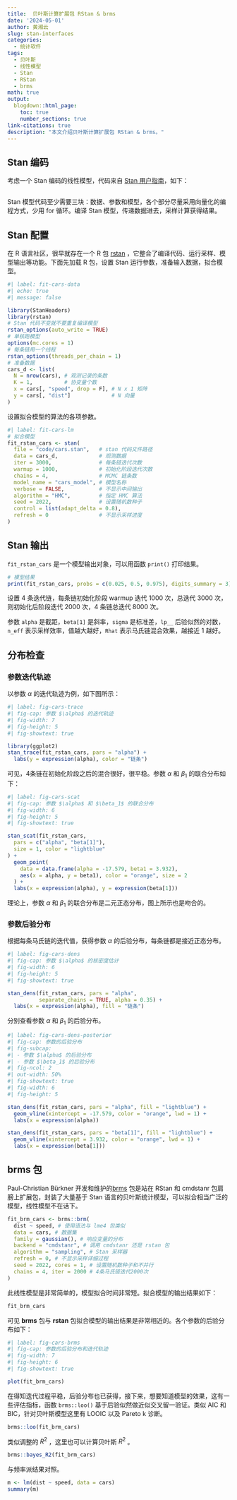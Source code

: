 ```yaml
---
title:  贝叶斯计算扩展包 RStan & brms
date: '2024-05-01'
author: 黄湘云
slug: stan-interfaces
categories:
  - 统计软件
tags:
  - 贝叶斯
  - 线性模型
  - Stan
  - RStan
  - brms
math: true
output:
  blogdown::html_page:
    toc: true
    number_sections: true
link-citations: true
description: "本文介绍贝叶斯计算扩展包 RStan & brms。"
---
```


## Stan 编码 {#sec-stan-code}

考虑一个 Stan 编码的线性模型，代码来自 [Stan 用户指南](https://mc-stan.org/docs/stan-users-guide/linear-regression.html)，如下：

```verbatim
```

Stan 模型代码至少需要三块：数据、参数和模型，各个部分尽量采用向量化的编程方式，少用 for 循环。编译 Stan 模型，传递数据进去，采样计算获得结果。

## Stan 配置 {#sec-stan-setup}

在 R 语言社区，很早就存在一个 R 包 [rstan](https://github.com/stan-dev/rstan) ，它整合了编译代码、运行采样、模型输出等功能。下面先加载 R 包，设置 Stan 运行参数，准备输入数据，拟合模型。

```r
#| label: fit-cars-data
#| echo: true
#| message: false

library(StanHeaders)
library(rstan)
# Stan 代码不变就不要重复编译模型
rstan_options(auto_write = TRUE)
# 单核跑模型
options(mc.cores = 1)
# 每条链用一个线程
rstan_options(threads_per_chain = 1)
# 准备数据
cars_d <- list(
  N = nrow(cars), # 观测记录的条数
  K = 1,          # 协变量个数
  x = cars[, "speed", drop = F], # N x 1 矩阵
  y = cars[, "dist"]             # N 向量
)
```

设置拟合模型的算法的各项参数。

```r
#| label: fit-cars-lm
# 拟合模型
fit_rstan_cars <- stan(
  file = "code/cars.stan",   # stan 代码文件路径
  data = cars_d,             # 观测数据
  iter = 3000,               # 每条链迭代次数
  warmup = 1000,             # 初始化阶段迭代次数
  chains = 4,                # MCMC 链条数
  model_name = "cars_model", # 模型名称
  verbose = FALSE,           # 不显示中间输出
  algorithm = "HMC",         # 指定 HMC 算法
  seed = 2022,               # 设置随机数种子
  control = list(adapt_delta = 0.8),
  refresh = 0                # 不显示采样进度
)
```


## Stan 输出 {#sec-stan-output}

`fit_rstan_cars` 是一个模型输出对象，可以用函数 `print()` 打印结果。

```r
# 模型结果
print(fit_rstan_cars, probs = c(0.025, 0.5, 0.975), digits_summary = 3)
```

设置 4 条迭代链，每条链初始化阶段 warmup 迭代 1000 次，总迭代 3000 次，则初始化后阶段迭代 2000 次，4 条链总迭代 8000 次。

参数 `alpha` 是截距，`beta[1]` 是斜率，`sigma` 是标准差，`lp__` 后验似然的对数，`n_eff` 表示采样效率，值越大越好，`Rhat` 表示马氏链混合效果，越接近 1 越好。

## 分布检查 {#sec-stan-check}

### 参数迭代轨迹 {#sec-trace}

以参数 $\alpha$ 的迭代轨迹为例，如下图所示：

```r
#| label: fig-cars-trace
#| fig-cap: 参数 $\alpha$ 的迭代轨迹
#| fig-width: 7
#| fig-height: 5
#| fig-showtext: true

library(ggplot2)
stan_trace(fit_rstan_cars, pars = "alpha") +
  labs(y = expression(alpha), color = "链条")
```

可见，4条链在初始化阶段之后的混合很好，很平稳。参数 $\alpha$ 和 $\beta_1$ 的联合分布如下：

```r
#| label: fig-cars-scat
#| fig-cap: 参数 $\alpha$ 和 $\beta_1$ 的联合分布
#| fig-width: 6
#| fig-height: 5
#| fig-showtext: true

stan_scat(fit_rstan_cars,
  pars = c("alpha", "beta[1]"),
  size = 1, color = "lightblue"
) +
  geom_point(
    data = data.frame(alpha = -17.579, beta1 = 3.932),
    aes(x = alpha, y = beta1), color = "orange", size = 2
  ) +
  labs(x = expression(alpha), y = expression(beta[1]))
```

理论上，参数 $\alpha$ 和 $\beta_1$ 的联合分布是二元正态分布，图上所示也是吻合的。

### 参数后验分布 {#sec-distr}

根据每条马氏链的迭代值，获得参数 $\alpha$ 的后验分布，每条链都是接近正态分布。

```r
#| label: fig-cars-dens
#| fig-cap: 参数 $\alpha$ 的核密度估计
#| fig-width: 6
#| fig-height: 5
#| fig-showtext: true

stan_dens(fit_rstan_cars, pars = "alpha", 
          separate_chains = TRUE, alpha = 0.35) +
  labs(x = expression(alpha), fill = "链条")
```

分别查看参数 $\alpha$ 和 $\beta_1$ 的后验分布。

```r
#| label: fig-cars-dens-posterior
#| fig-cap: 参数的后验分布
#| fig-subcap: 
#| - 参数 $\alpha$ 的后验分布 
#| - 参数 $\beta_1$ 的后验分布
#| fig-ncol: 2
#| out-width: 50%
#| fig-showtext: true
#| fig-width: 6
#| fig-height: 5

stan_dens(fit_rstan_cars, pars = "alpha", fill = "lightblue") +
  geom_vline(xintercept = -17.579, color = "orange", lwd = 1) +
  labs(x = expression(alpha))

stan_dens(fit_rstan_cars, pars = "beta[1]", fill = "lightblue") +
  geom_vline(xintercept = 3.932, color = "orange", lwd = 1) +
  labs(x = expression(beta[1]))
```

## brms 包 {#sec-brms}

Paul-Christian Bürkner 开发和维护的[brms](https://github.com/paul-buerkner/brms) 包是站在 RStan 和 cmdstanr 包肩膀上扩展包，封装了大量基于 Stan 语言的贝叶斯统计模型，可以拟合相当广泛的模型，线性模型不在话下。

```r
fit_brm_cars <- brms::brm(
  dist ~ speed, # 使用语法与 lme4 包类似
  data = cars, # 数据集
  family = gaussian(), # 响应变量的分布
  backend = "cmdstanr", # 调用 cmdstanr 还是 rstan 包
  algorithm = "sampling", # Stan 采样器
  refresh = 0, # 不显示采样详细过程
  seed = 2022, cores = 1, # 设置随机数种子和不并行
  chains = 4, iter = 2000 # 4条马氏链迭代2000次
)
```

此线性模型是非常简单的，模型拟合时间非常短。拟合模型的输出结果如下：

```r
fit_brm_cars
```

可见 **brms** 包与 **rstan** 包拟合模型的输出结果是非常相近的。各个参数的后验分布如下：

```r
#| label: fig-cars-brms
#| fig-cap: 参数的后验分布和迭代轨迹
#| fig-width: 7
#| fig-height: 6
#| fig-showtext: true

plot(fit_brm_cars)
```

在得知迭代过程平稳，后验分布也已获得，接下来，想要知道模型的效果，这有一些评估指标，函数 `brms::loo()` 基于后验似然做近似交叉留一验证。类似 AIC 和 BIC，针对贝叶斯模型这里有 LOOIC 以及 Pareto k 诊断。

```r
brms::loo(fit_brm_cars)
```

类似调整的 $R^2$ ，这里也可以计算贝叶斯 $R^2$ 。

```r
brms::bayes_R2(fit_brm_cars)
```

与频率派结果对照。

```r
m <- lm(dist ~ speed, data = cars)
summary(m)
```

